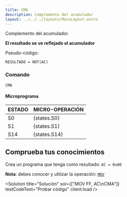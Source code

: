 ```yaml
---
title: CMA
description: Complemento del acumulador
layout: ../../../layouts/MainLayout.astro
---
```



Complemento del acumulador.

**El resultado se ve reflejado el acumulador**

Pseudo-código:
```
RESULTADO = NOT(AC)
```

### Comando

```
CMA
```

#### Microprograma
| ESTADO | MICRO-OPERACIÓN |
|:-------|:----------|
| S0 | {states.S0} |
| S1 | {states.S1} |
| S14 | {states.S14} |

## Comprueba tus conocimientos

Crea un programa que tenga como resultado: `AC = 0x00`

**Nota**: debes conocer y utilizar la operación: [`MOV`](/es/instructions/MOV)

<Solution title="Solución" sol={["MOV FF, AC\nCMA"]} testCodeText="Probar código" client:load />